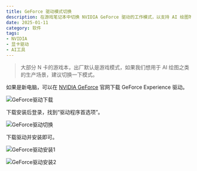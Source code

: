 ```yaml
---
title: GeForce 驱动模式切换
description: 在游戏笔记本中切换 NVIDIA GeForce 驱动的工作模式，以支持 AI 绘图等生产场景
date: 2025-01-11
category: 软件
tags:
- NVIDIA
- 显卡驱动
- AI工具
---
```


> 大部分 N 卡的游戏本，出厂默认是游戏模式，如果我们想用于 AI 绘图之类的生产场景，建议切换一下模式。

如果是新电脑，可以在 [NVIDIA GeForce](https://www.nvidia.cn/geforce/drivers/) 官网下载 GeForce Experience 驱动。

![GeForce驱动下载](https://img.dava.cc/img/GeForce驱动下载.png)

下载安装后登录，找到“驱动程序首选项”。

![GeForce驱动切换](https://img.dava.cc/img/GeForce驱动切换.png)

下载驱动并安装即可。

![GeForce驱动安装1](https://img.dava.cc/img/GeForce驱动安装1.png)

![GeForce驱动安装2](https://img.dava.cc/img/GeForce驱动安装2.png)